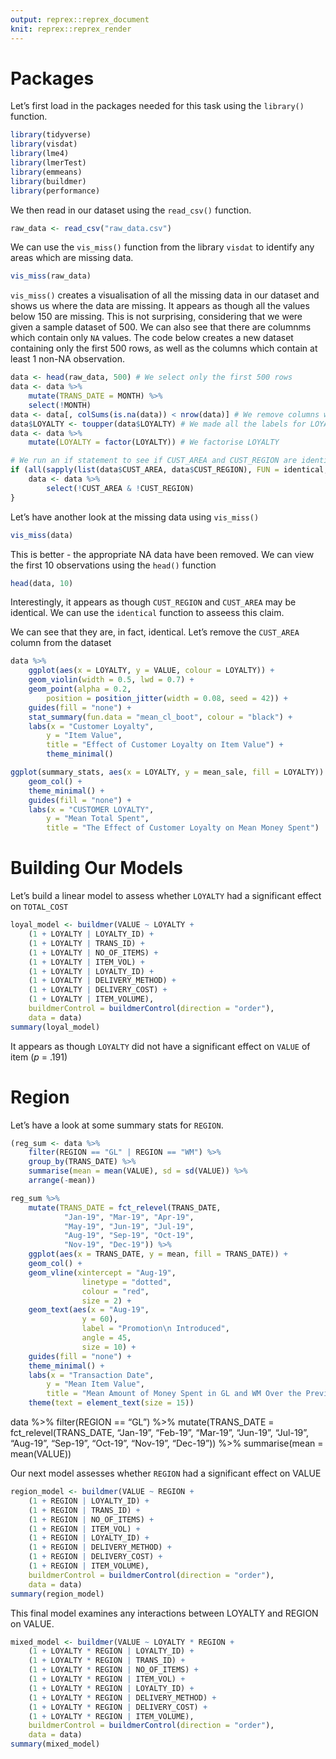```yaml
---
output: reprex::reprex_document
knit: reprex::reprex_render
---
```


# Packages

Let's first load in the packages needed for this task using the `library()` function.

```r
library(tidyverse)
library(visdat)
library(lme4)
library(lmerTest)
library(emmeans)
library(buildmer)
library(performance)
```

We then read in our dataset using the `read_csv()` function.

```r
raw_data <- read_csv("raw_data.csv")
```

We can use the `vis_miss()` function from the library `visdat` to identify any areas which are missing data.

```r
vis_miss(raw_data)
```

`vis_miss()` creates a visualisation of all the missing data in our dataset and shows us where the data are missing. It appears as though all the values below 150 are missing. This is not surprising, considering that we were given a sample dataset of 500. We can also see that there are columnms which contain only `NA` values. The code below creates a new dataset containing only the first 500 rows, as well as the columns which contain at least 1 non-NA observation.

```r
data <- head(raw_data, 500) # We select only the first 500 rows
data <- data %>%
    mutate(TRANS_DATE = MONTH) %>%
    select(!MONTH)
data <- data[, colSums(is.na(data)) < nrow(data)] # We remove columns which are all NA
data$LOYALTY <- toupper(data$LOYALTY) # We made all the labels for LOYALTY upper case
data <- data %>%
    mutate(LOYALTY = factor(LOYALTY)) # We factorise LOYALTY

# We run an if statement to see if CUST_AREA and CUST_REGION are identical. If so, we remove CUST_AREA
if (all(sapply(list(data$CUST_AREA, data$CUST_REGION), FUN = identical, data$REGION)) == TRUE) {
    data <- data %>%
        select(!CUST_AREA & !CUST_REGION)
}
```

Let's have another look at the missing data using `vis_miss()`

```r
vis_miss(data)
```

This is better - the appropriate NA data have been removed. We can view the first 10 observations using the `head()` function

```r
head(data, 10)
```

Interestingly, it appears as though `CUST_REGION` and `CUST_AREA` may be identical. We can use the `identical` function to asseess this claim.

We can see that they are, in fact, identical. Let's remove the `CUST_AREA` column from the dataset

```r
data %>%
    ggplot(aes(x = LOYALTY, y = VALUE, colour = LOYALTY)) +
    geom_violin(width = 0.5, lwd = 0.7) +
    geom_point(alpha = 0.2,
        position = position_jitter(width = 0.08, seed = 42)) +
    guides(fill = "none") +
    stat_summary(fun.data = "mean_cl_boot", colour = "black") +
    labs(x = "Customer Loyalty",
        y = "Item Value",
        title = "Effect of Customer Loyalty on Item Value") +
        theme_minimal()
```

```r
ggplot(summary_stats, aes(x = LOYALTY, y = mean_sale, fill = LOYALTY)) +
    geom_col() +
    theme_minimal() +
    guides(fill = "none") +
    labs(x = "CUSTOMER LOYALTY",
        y = "Mean Total Spent",
        title = "The Effect of Customer Loyalty on Mean Money Spent")
```

# Building Our Models

Let's build a linear model to assess whether `LOYALTY` had a significant effect on `TOTAL_COST`

```r
loyal_model <- buildmer(VALUE ~ LOYALTY +
    (1 + LOYALTY | LOYALTY_ID) +
    (1 + LOYALTY | TRANS_ID) +
    (1 + LOYALTY | NO_OF_ITEMS) +
    (1 + LOYALTY | ITEM_VOL) +
    (1 + LOYALTY | LOYALTY_ID) +
    (1 + LOYALTY | DELIVERY_METHOD) +
    (1 + LOYALTY | DELIVERY_COST) +
    (1 + LOYALTY | ITEM_VOLUME),
    buildmerControl = buildmerControl(direction = "order"),
    data = data)
summary(loyal_model)
```

It appears as though `LOYALTY` did not have a significant effect on `VALUE` of item (*p* = .191)

# Region

Let's have a look at some summary stats for `REGION`. 

```r
(reg_sum <- data %>%
    filter(REGION == "GL" | REGION == "WM") %>%
    group_by(TRANS_DATE) %>%
    summarise(mean = mean(VALUE), sd = sd(VALUE)) %>%
    arrange(-mean))
```

```r
reg_sum %>%
    mutate(TRANS_DATE = fct_relevel(TRANS_DATE,
            "Jan-19", "Mar-19", "Apr-19",
            "May-19", "Jun-19", "Jul-19",
            "Aug-19", "Sep-19", "Oct-19",
            "Nov-19", "Dec-19")) %>%
    ggplot(aes(x = TRANS_DATE, y = mean, fill = TRANS_DATE)) +
    geom_col() +
    geom_vline(xintercept = "Aug-19",
                linetype = "dotted",
                colour = "red",
                size = 2) +
    geom_text(aes(x = "Aug-19",
                y = 60),
                label = "Promotion\n Introduced",
                angle = 45,
                size = 10) +
    guides(fill = "none") +
    theme_minimal() +
    labs(x = "Transaction Date",
        y = "Mean Item Value",
        title = "Mean Amount of Money Spent in GL and WM Over the Previous Year") +
    theme(text = element_text(size = 15))
```

data %>%
    filter(REGION == "GL") %>%
    mutate(TRANS_DATE = fct_relevel(TRANS_DATE,
            "Jan-19", "Feb-19", "Mar-19",
            "Jun-19", "Jul-19", "Aug-19",
            "Sep-19", "Oct-19", "Nov-19",
            "Dec-19")) %>%
    summarise(mean = mean(VALUE))

Our next model assesses whether `REGION` had a significant effect on VALUE


```r
region_model <- buildmer(VALUE ~ REGION +
    (1 + REGION | LOYALTY_ID) +
    (1 + REGION | TRANS_ID) +
    (1 + REGION | NO_OF_ITEMS) +
    (1 + REGION | ITEM_VOL) +
    (1 + REGION | LOYALTY_ID) +
    (1 + REGION | DELIVERY_METHOD) +
    (1 + REGION | DELIVERY_COST) +
    (1 + REGION | ITEM_VOLUME),
    buildmerControl = buildmerControl(direction = "order"),
    data = data)
summary(region_model)
```

This final model examines any interactions between LOYALTY and REGION on VALUE. 

```r
mixed_model <- buildmer(VALUE ~ LOYALTY * REGION +
    (1 + LOYALTY * REGION | LOYALTY_ID) +
    (1 + LOYALTY * REGION | TRANS_ID) +
    (1 + LOYALTY * REGION | NO_OF_ITEMS) +
    (1 + LOYALTY * REGION | ITEM_VOL) +
    (1 + LOYALTY * REGION | LOYALTY_ID) +
    (1 + LOYALTY * REGION | DELIVERY_METHOD) +
    (1 + LOYALTY * REGION | DELIVERY_COST) +
    (1 + LOYALTY * REGION | ITEM_VOLUME),
    buildmerControl = buildmerControl(direction = "order"),
    data = data)
summary(mixed_model)
```